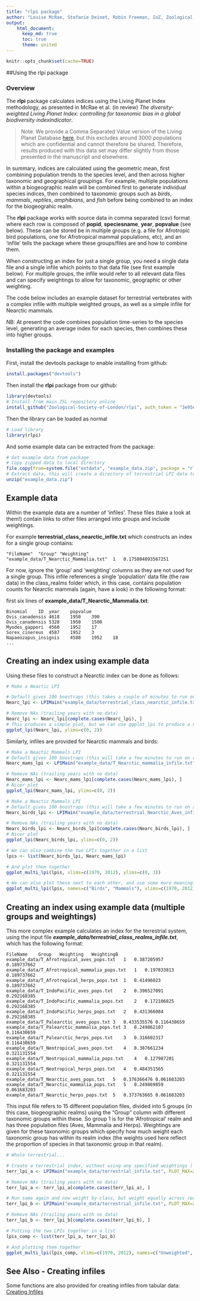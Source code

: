 ```yaml
---
title: "rlpi package"
author: "Louise McRae, Stefanie Deinet, Robin Freeman, IoZ, Zoological Society of London"
output:  
    html_document: 
      keep_md: true  
      toc: true
      theme: united
---
```


```r
knitr::opts_chunk$set(cache=TRUE)
```

##Using the rlpi package 

### Overview

The **rlpi** package calculates indices using the Living Planet Index methodology, as presented in McRae et al. (in review) *The diversity-weighted Living Planet Index: controlling for taxonomic bias in a global biodiversity indexindicator*.


> Note: We provide a Comma Separated Value version of the Living Planet Database [here](http://dx.doi.org/10.5061/dryad.r338g), but this excludes around 3000 populations which are confidential and cannot therefore be shared. Therefore, results produced with this data set may differ slightly from those presented in the manuscript and elsewhere.

In summary, indices are calculated using the geometric mean, first combining population trends to the species level, and then across higher taxonomic and geographical groupings. For example, multiple populations within a biogeographic realm will be combined first to generate individual species indices, then combined to taxonomic groups such as *birds*, *mammals*, *reptiles*, *amphibians*, and *fish* before being combined to an index for the biogeograhic realm.


The **rlpi** package works with source data in comma separated (csv) format where each row is composed  of **popid**, **speciesname**, **year**, **popvalue** (see below). These can be stored be in multiple groups (e.g. a file for Afrotropic bird populations, one for Afrotropical mammal populations, etc), and an 'infile' tells the package where these groups/files are and how to combine them. 

When constructing an index for just a single group, you need a single data file and a single
infile which points to that data file (see first example below). For multiple groups, the infile would refer to all relevant data files and can specify weightings to allow for taxonomic, geographic or other weighting.

The code below includes an example dataset for terrestrial vertebrates with a complex infile with multiple weighted groups, as well as a simple infile for Nearctic mammals.

NB: At present the code combines population time-series to the species level, generating an average index for each species, then combines these into higher groups.

### Installing the package and examples

First, install the devtools package to enable installing from github:

```r
install.packages("devtools")
```

Then install the **rlpi** package from our github:

```r
library(devtools)
# Install from main ZSL repository online
install_github("Zoological-Society-of-London/rlpi", auth_token = "3e95e9d1c26c0bd8f9fed628b224dbe811064c20", dependencies=TRUE)
```

Then the library can be loaded as normal

```r
# Load library
library(rlpi)
```

And some example data can be extracted from the package:

```r
# Get example data from package
# Copy zipped data to local directory 
file.copy(from=system.file("extdata", "example_data.zip", package = "rlpi"), to=getwd())
# Extract data, this will create a directory of terrestrial LPI data to construct a terrestrial index from.
unzip("example_data.zip")

```

## Example data

Within the example data are a number of 'infiles'. These files (take a look at them!) contain links to other files arranged into groups and include weightings. 

For example **terrestrial_class_nearctic_infile.txt** which constructs an index for a single group contains:

```
"FileName"	"Group"	"Weighting"
"example_data/T_Nearctic_Mammalia.txt"	1	0.175804093567251
```

For now, ignore the 'group' and 'weighting' columns as they are not used for a single group. This infile references a single 'population' data file (the raw data) in the class_realms folder which, in this case, contains population counts for Nearctic mammals (again, have a look) in the following format:

first six lines of **example_data/T_Nearctic_Mammalia.txt**:

```
Binomial	ID	year	popvalue
Ovis_canadensis	4618	1950	390
Ovis_canadensis	5328	1950	1500
Myodes_gapperi	4560	1952	17
Sorex_cinereus	4587	1952	3
Napaeozapus_insignis	4588	1952	18
...
```

## Creating an index using example data

Using these files to construct a Nearctic index can be done as follows:

```r
# Make a Neactic LPI 

# Default gives 100 boostraps (this takes a couple of minutes to run on a 2014 Macbook)
Nearc_lpi <- LPIMain("example_data/terrestrial_class_nearctic_infile.txt", use_weightings = 1, VERBOSE=FALSE, show_progress=FALSE)

# Remove NAs (trailing years with no data)
Nearc_lpi <- Nearc_lpi[complete.cases(Nearc_lpi), ]
# This produces a simple plot, but we can use ggplot_lpi to produce a nicer version
ggplot_lpi(Nearc_lpi, ylims=c(0, 2))
```

Similarly, infiles are provided for Nearctic mammals and birds:

```r
# Make a Neactic Mammals LPI 
# Default gives 100 boostraps (this will take a few minutes to run on a 2014 Macbook)
Nearc_mams_lpi <- LPIMain("example_data/T_Nearctic_mammalia_infile.txt", VERBOSE=FALSE, show_progress=FALSE)

# Remove NAs (trailing years with no data)
Nearc_mams_lpi <- Nearc_mams_lpi[complete.cases(Nearc_mams_lpi), ]
# Nicer plot
ggplot_lpi(Nearc_mams_lpi, ylims=c(0, 2))

# Make a Neactic Mammals LPI 
# Default gives 100 boostraps (this will take a few minutes to run on a 2014 Macbook)
Nearc_birds_lpi <- LPIMain("example_data/terrestrial_Nearctic_Aves_infile.txt", VERBOSE=FALSE, show_progress=FALSE)

# Remove NAs (trailing years with no data)
Nearc_birds_lpi <- Nearc_birds_lpi[complete.cases(Nearc_birds_lpi), ]
# Nicer plot
ggplot_lpi(Nearc_birds_lpi, ylims=c(0, 2))

# We can also combine the two LPIs together in a list
lpis <- list(Nearc_birds_lpi, Nearc_mams_lpi)

# And plot them together 
ggplot_multi_lpi(lpis, xlims=c(1970, 2012), ylims=c(0, 3))

# We can also plot these next to each other, and use some more meaningful titles
ggplot_multi_lpi(lpis, names=c("Birds", "Mammals"), xlims=c(1970, 2012), ylims=c(0, 3), facet=TRUE)

```

## Creating an index using example data (multiple groups and weightings)

This more complex example calculates an index for the terrestrial system, using the input file ***example_data/terrestrial_class_realms_infile.txt***, which has the following format:

```
FileName	Group	Weighting	WeightingB
example_data/T_Afrotropical_aves_pops.txt	1	0.387205957	0.189737662
example_data/T_Afrotropical_mammalia_pops.txt	1	0.197833813	0.189737662
example_data/T_Afrotropical_herps_pops.txt	1	0.41496023	0.189737662
example_data/T_IndoPacific_aves_pops.txt	2	0.396527091	0.292168385
example_data/T_IndoPacific_mammalia_pops.txt	2	0.172106825	0.292168385
example_data/T_IndoPacific_herps_pops.txt	2	0.431366084	0.292168385
example_data/T_Palearctic_aves_pops.txt	3	0.433535576	0.116430659
example_data/T_Palearctic_mammalia_pops.txt	3	0.249862107	0.116430659
example_data/T_Palearctic_herps_pops.txt	3	0.316602317	0.116430659
example_data/T_Neotropical_aves_pops.txt	4	0.387661234	0.321131554
example_data/T_Neotropical_mammalia_pops.txt	4	0.127987201	0.321131554
example_data/T_Neotropical_herps_pops.txt	4	0.484351565	0.321131554
example_data/T_Nearctic_aves_pops.txt	5	0.376366476	0.061683203
example_data/T_Nearctic_mammalia_pops.txt	5	0.249869859	0.061683203
example_data/T_Nearctic_herps_pops.txt	5	0.373763665	0.061683203
```

This input file refers to 15 different population files, divided into 5 groups (in this case, biogeographic realms) using the "Group" column with different taxonomic groups within these. So group 1 is for the 'Afrotropical' realm and has three population files (Aves, Mammalia and Herps). Weightings are given for these taxonomic groups which specify how much weight each taxonomic group has within its realm index (the weights used here reflect the proportion of species in that taxonomic group in that realm). 


```r
# Whole terrestrial...

# Create a terrestrial index, without using any specified weightings ('use_weightings=0' - so treating taxonomic groups equally at one level, and biogeographic realms equally at the next)
terr_lpi_a <- LPIMain("example_data/terrestrial_infile.txt", PLOT_MAX=2015, use_weightings=0, VERBOSE=FALSE, show_progress=FALSE)

# Remove NAs (trailing years with no data)
terr_lpi_a <- terr_lpi_a[complete.cases(terr_lpi_a), ]

# Run same again and now weight by class, but weight equally across realms (see infile for weights)
terr_lpi_b <- LPIMain("example_data/terrestrial_infile.txt", PLOT_MAX=2015, force_recalculation=0, use_weightings=1, VERBOSE=FALSE, show_progress=FALSE)

# Remove NAs (trailing years with no data)
terr_lpi_b <- terr_lpi_b[complete.cases(terr_lpi_b), ]

# Putting the two LPIs together in a list
lpis_comp <- list(terr_lpi_a, terr_lpi_b)

# And plotting them together 
ggplot_multi_lpi(lpis_comp, xlims=c(1970, 2012), names=c("Unweighted", "Weighted"), facet=TRUE)
```

## See Also - Creating infiles

Some functions are also provided for creating infiles from tabular data: [Creating Infiles](creating_infiles.md)


```
```



